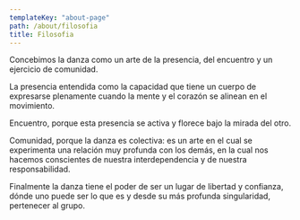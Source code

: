 ```yaml
---
templateKey: "about-page"
path: /about/filosofia
title: Filosofia
---
```



<About  showImage={false}>

Concebimos la danza como un arte de la presencia, del encuentro y un ejercicio de comunidad.

La presencia entendida como la capacidad que tiene un cuerpo de expresarse plenamente cuando la mente y el corazón se alinean en el movimiento.

Encuentro, porque esta presencia se activa y florece bajo la mirada del otro.

Comunidad, porque la danza es colectiva: es un arte en el cual se experimenta una relación muy profunda con los demás, en la cual nos hacemos conscientes de nuestra interdependencia y de nuestra responsabilidad.

Finalmente la danza tiene el poder de ser un lugar de libertad y confianza, dónde uno puede ser lo que es y desde su más profunda singularidad, pertenecer al grupo.

</About>
